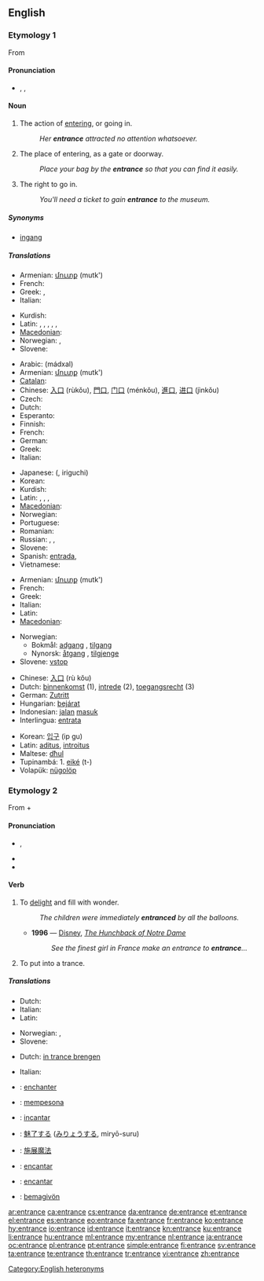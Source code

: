 {{wikipedia|dab=entrance}}
==English==

===Etymology 1===
From {{etyl|frm}} {{term|entrance||entry|lang=frm}}

====Pronunciation====
* {{a|UK|US}} {{enPR|ĕn'trəns}}, {{IPA|/ˈɛn.trəns/}}, {{SAMPA|/"Entr@ns/}}

====Noun====
{{en-noun}}

# {{countable}} The action of [[entering]], or going in.
#: ''Her '''entrance''' attracted no attention whatsoever.''
# {{countable}} The place of entering, as a gate or doorway.
#: ''Place your bag by the '''entrance''' so that you can find it easily.''
# {{uncountable}} The right to go in.
#: ''You'll need a ticket to gain '''entrance''' to the museum.''

=====Synonyms=====
* [[ingang]]

=====Translations=====
{{trans-top|The action of entering, or going in}}
* Armenian: [[մուտք]] (mutk')
* French: {{t|fr|entrée}}
* Greek: {{t|el|εμφάνιση|f|tr=emfánisi|sc=Grek}}, {{t|el|είσοδος|f|tr=eísodos|sc=Grek}}
* Italian: {{t|it|entrata}}
{{trans-mid}}
* Kurdish: {{ku-Arab|[[چونه‌ژوره‌وه‌]]}}
* Latin: {{t|la|ostium}}, {{t|la|ingressus|m}}, {{t|la|ingressio|f}}, {{t|la|introitus|m}}, {{t|la|aditus|m}}, {{t|la|vestibulum|n}}
* [[Macedonian]]: {{t|mk|влегување|n|tr=vlegúvanje}}
* Norwegian: {{t|no|innkomst|m}}, {{t|no|inngang|m}}
* Slovene: {{t+|sl|vstop|m}}
{{trans-bottom}}

{{trans-top|The place of entering, as a gate or doorway}}
* Arabic: {{Arab|[[مدخل]]}} (mádxal) {{m}}
* Armenian: [[մուտք]] (mutk')
* [[Catalan]]: {{t+|ca|entrada|f}}
* Chinese: [[入口]] (rùkǒu), [[門口]], [[门口]] (ménkǒu), [[進口]], [[进口]] (jìnkǒu)
* Czech: {{t-|cs|vchod|m}}
* Dutch: {{t+|nl|ingang|m}}
* Esperanto: {{t|eo|enirejo}}
* Finnish: {{t|fi|sisäänkäynti}}
* French: {{t+|fr|entrée|f}}
* German: {{t+|de|Eingang|m}}
* Greek: {{t|el|είσοδος|f|tr=eísodos|sc=Grek}}
* Italian: {{t+|it|entrata|f}}
{{trans-mid}}
* Japanese: {{Jpan|[[入口]]}} ({{Jpan|[[いりぐち]]}}, iriguchi)
* Korean: {{t|ko|입구|tr=Ipgu|sc=Hang}}
* Kurdish: {{ku-Arab|[[قاپی]]}}
* Latin: {{t|la|ostium}}, {{t|la|aditus|m}}, {{t|la|introitus|m}}, {{t|la|vestibulum|n}}
* [[Macedonian]]: {{t-|mk|влез|m|tr=vlez}}
* Norwegian: {{t-|no|inngang|m}}
* Portuguese: {{t|pt|entrada}}
* Romanian: {{t-|ro|intrare}}
* Russian: {{t+|ru|вход|m|tr=vxod}}, {{t+|ru|въезд|m|tr=v'jezd}}, {{t+|ru|подъезд|m|tr=pod'jézd}}
* Slovene: {{t+|sl|vhod|m}}
* Spanish: [[entrada]], {{f}}
* Vietnamese: {{t|vi|lối vào|xs=Vietnamese}}
{{trans-bottom}}

{{trans-top|The right to go in}}
* Armenian: [[մուտք]] (mutk')
* French: {{t|fr|entrée}}
* Greek: {{t|el|είσοδος|f|tr=eísodos|sc=Grek}}
* Italian: {{t|it|accesso}}
* Latin: {{t|la|aditus|m}}
* [[Macedonian]]: {{t-|mk|влез|m|tr=vlez}}
{{trans-mid}}
* Norwegian:
** Bokmål: [[adgang]] {{m}}, [[tilgang]] {{m}}
** Nynorsk: [[åtgang]] {{m}}, [[tilgjenge]] {{n}}
* Slovene: [[vstop]] {{m}}
{{trans-bottom}}

{{checktrans-top}}
* Chinese: [[入口]] (rù kǒu)
* Dutch: [[binnenkomst]] {{f}} (1), [[intrede]] {{f}} (2), [[toegangsrecht]] {{n}} (3)
* German: [[Zutritt]] {{m}}
* Hungarian: [[bejárat]]
* Indonesian: [[jalan]] [[masuk]]
* Interlingua: [[entrata]]
{{trans-mid}}
* Korean: [[입구]] (ip gu)
* Latin: [[aditus]], [[introitus]]
* Maltese: [[dħul]]
* Tupinambá: 1. [[eiké]] (t-)
* Volapük: [[nügolöp]]
{{trans-bottom}}

===Etymology 2===
From {{term|en-||lang=en|}} + {{term|trance||lang=en|daze}}

====Pronunciation====
* {{a|UK}} {{IPA|/ɛnˈtɹæns/}}, {{SAMPA|/En"tr{ns/}}
* {{rhymes|æns}}
* {{audio|en-us-entrance-verb.ogg|Audio (US)}}

====Verb====
{{en-verb|entranc|es}}

# {{transitive}} To [[delight]] and fill with wonder.
#: ''The children were immediately '''entranced''' by all the balloons.''
#* '''1996''' — [[w:Disney|Disney]], ''[[s:The Hunchback of Notre Dame (1996 film)|The Hunchback of Notre Dame]]''
#*: ''See the finest girl in France make an entrance to '''entrance'''...''
# {{transitive}} To put into a trance.

=====Translations=====
{{trans-top|To delight}}
* Dutch: {{t+|nl|verwonderen}}
* Italian: {{t|it|incantare}}
* Latin: {{t-|la|fascinare}}
{{trans-mid}}
* Norwegian: {{t|no|fortrylle}}, {{t|no|fascinere}}
* Slovene: {{t-|sl|začarati}}
{{trans-bottom}}

{{trans-top|To put into trance}}
* Dutch: [[in trance brengen]]
{{trans-mid}}
* Italian: {{t|it|mandare in trance}}
{{trans-bottom}}

{{checktrans-top}}
* {{ttbc|fr}}: [[enchanter]]
* {{ttbc|id}}: [[pesona|mempesona]]
* {{ttbc|ia}}: [[incantar]]
* {{ttbc|ja}}: [[魅了|魅了する]] ([[みりょう|みりょうする]], miryō-suru)
{{trans-mid}}
* {{ttbc|cmn}}: [[施展魔法]]
* {{ttbc|pt}}: [[encantar]]
* {{ttbc|es}}: [[encantar]]
* {{ttbc|vo}}: [[bemagivön]]
{{trans-bottom}}

[[Category:English heteronyms]]

[[ar:entrance]]
[[ca:entrance]]
[[cs:entrance]]
[[da:entrance]]
[[de:entrance]]
[[et:entrance]]
[[el:entrance]]
[[es:entrance]]
[[eo:entrance]]
[[fa:entrance]]
[[fr:entrance]]
[[ko:entrance]]
[[hy:entrance]]
[[io:entrance]]
[[id:entrance]]
[[it:entrance]]
[[kn:entrance]]
[[ku:entrance]]
[[li:entrance]]
[[hu:entrance]]
[[ml:entrance]]
[[my:entrance]]
[[nl:entrance]]
[[ja:entrance]]
[[oc:entrance]]
[[pl:entrance]]
[[pt:entrance]]
[[simple:entrance]]
[[fi:entrance]]
[[sv:entrance]]
[[ta:entrance]]
[[te:entrance]]
[[th:entrance]]
[[tr:entrance]]
[[vi:entrance]]
[[zh:entrance]]